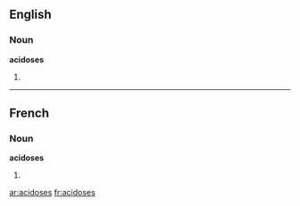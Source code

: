 ==English==

===Noun===
'''acidoses'''

# {{plural of|[[acidosis]]}}

----

==French==

===Noun===
'''acidoses''' {{f}}

# {{plural of|[[acidose]]|lang=French}}

[[ar:acidoses]]
[[fr:acidoses]]